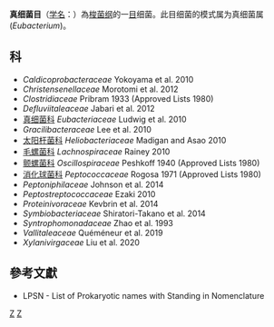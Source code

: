 {{Automatic taxobox
| taxon = Eubacteriales
| authority = Buchanan, 1917 
| type genus = 真细菌属<br>''Eubacterium'' 
| type genus authority =  Prévot, 1938
| synonyms = 梭菌目 ''Clostridiales'' <small>Prévot, 1953</small>
}}
'''真细菌目'''（[[学名|学名]]：{{lang|la|''Eubacteriales''}}）為[[梭菌纲|梭菌纲]]的一[[目|目]]细菌。此目细菌的模式属为真细菌属(''Eubacterium'')。

==科==
* ''Caldicoprobacteraceae'' Yokoyama et al. 2010
* ''Christensenellaceae'' Morotomi et al. 2012
* ''Clostridiaceae'' Pribram 1933 (Approved Lists 1980)
* ''Defluviitaleaceae'' Jabari et al. 2012
* [[真细菌科|真细菌科]] ''Eubacteriaceae'' Ludwig et al. 2010
* ''Gracilibacteraceae'' Lee et al. 2010
* [[太阳杆菌科|太阳杆菌科]] ''Heliobacteriaceae'' Madigan and Asao 2010
* [[毛螺菌科|毛螺菌科]] ''Lachnospiraceae'' Rainey 2010
* [[颤螺菌科|颤螺菌科]] ''Oscillospiraceae'' Peshkoff 1940 (Approved Lists 1980)
* [[消化球菌科|消化球菌科]] ''Peptococcaceae'' Rogosa 1971 (Approved Lists 1980)
* ''Peptoniphilaceae'' Johnson et al. 2014
* ''Peptostreptococcaceae'' Ezaki 2010
* ''Proteinivoraceae'' Kevbrin et al. 2014
* ''Symbiobacteriaceae'' Shiratori-Takano et al. 2014
* ''Syntrophomonadaceae'' Zhao et al. 1993
* ''Vallitaleaceae'' Quéméneur et al. 2019
* ''Xylanivirgaceae'' Liu et al. 2020

==參考文獻==
{{reflist}}
* LPSN - List of Prokaryotic names with Standing in Nomenclature

{{taxonbar}}

[[Category:_真细菌目|Z]]
[[Category:1917年描述的分类群|Z]]